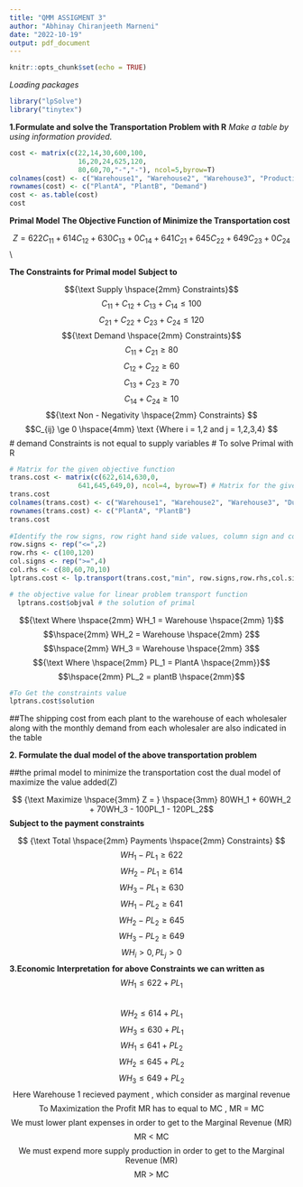 ---
title: "QMM ASSIGMENT 3"
author: "Abhinay Chiranjeeth Marneni"
date: "2022-10-19"
output: pdf_document
---

```{r setup, include=FALSE}
knitr::opts_chunk$set(echo = TRUE)
```

*Loading packages*
```{r}
library("lpSolve")
library("tinytex")
```
**1.Formulate and solve the Transportation Problem with R**
\vspace{2mm}
*Make a table by using information provided.*
```{r}
cost <- matrix(c(22,14,30,600,100,
                 16,20,24,625,120,
                 80,60,70,"-","-"), ncol=5,byrow=T)
colnames(cost) <- c("Warehouse1", "Warehouse2", "Warehouse3", "ProductionCost","ProductionCapacity")
rownames(cost) <- c("PlantA", "PlantB", "Demand")
cost <- as.table(cost)
cost
```  
\vspace{3mm}
**Primal Model**
\vspace{2mm}
**The Objective Function of Minimize the Transportation cost**

$$ Z = 622C_{11} + 614C_{12} + 630C_{13} + 0C_{14} + 641C_{21} + 645C_{22} + 649C_{23} + 0C_{24}$$\\

**The Constraints for Primal model**
**Subject to**
\vspace{2mm}

$${\text Supply \hspace{2mm} Constraints}$$
$$C_{11} + C_{12} + C_{13} + C_{14} \le 100$$
$$C_{21} + C_{22} + C_{23} + C_{24}\le 120$$
$${\text Demand \hspace{2mm} Constraints}$$
$$C_{11} + C_{21}\ge 80$$
$$C_{12} + C_{22}\ge 60$$
$$C_{13} + C_{23}\ge 70$$
$$C_{14} + C_{24}\ge 10$$
\vspace{2mm}
$${\text  Non - Negativity \hspace{2mm} Constraints} $$
$$C_{ij} \ge 0 \hspace{4mm} \text {Where i = 1,2 and j = 1,2,3,4} $$
# demand Constraints is not equal to supply variables 
# To solve Primal with R


```{r}
# Matrix for the given objective function
trans.cost <- matrix(c(622,614,630,0,
                 641,645,649,0), ncol=4, byrow=T) # Matrix for the given objective function
trans.cost
colnames(trans.cost) <- c("Warehouse1", "Warehouse2", "Warehouse3", "Dummy")
rownames(trans.cost) <- c("PlantA", "PlantB")
trans.cost
  
#Identify the row signs, row right hand side values, column sign and column right hand side values
row.signs <- rep("<=",2)
row.rhs <- c(100,120)
col.signs <- rep(">=",4)
col.rhs <- c(80,60,70,10)
lptrans.cost <- lp.transport(trans.cost,"min", row.signs,row.rhs,col.signs,col.rhs) #the linear problem transport function 
```

```{r}
# the objective value for linear problem transport function
  lptrans.cost$objval # the solution of primal 
```
\vspace{2mm}
$${\text Where \hspace{2mm} WH_1 = Warehouse \hspace{2mm} 1}$$
$$\hspace{2mm} WH_2 = Warehouse \hspace{2mm} 2$$
$$\hspace{2mm} WH_3 = Warehouse \hspace{2mm} 3$$
$${\text Where \hspace{2mm} PL_1 = PlantA \hspace{2mm}}$$
$$\hspace{2mm} PL_2 = plantB \hspace{2mm}$$

```{r}
#To Get the constraints value
lptrans.cost$solution
```
##The shipping cost from each plant to the warehouse of each wholesaler along with the monthly demand from each wholesaler are also indicated in the table

**2. Formulate the dual model of the above transportation problem**
\vspace{1mm}\newline

##the primal model to minimize the transportation cost the dual model of  maximize the value added(Z)

$$ {\text Maximize \hspace{3mm} Z = } \hspace{3mm} 80WH_1 + 60WH_2 + 70WH_3 - 100PL_1 - 120PL_2$$
\vspace{1mm}\newline
**Subject to the payment constraints**


$$ {\text Total \hspace{2mm} Payments \hspace{2mm} Constraints} $$
$$ WH_1 - PL_1 \ge 622 $$ 
$$ WH_2 - PL_1\ge 614$$
$$ WH_3 - PL_1 \ge 630$$
$$ WH_1 - PL_2 \ge 641$$
$$ WH_2 - PL_2 \ge 645$$
$$ WH_3 - PL_2 \ge 649$$
$$ WH_i > 0 , PL_j > 0$$
\newline
**3.Economic Interpretation**
**for above  Constraints we can written as**
$$WH_1 \le 622 + PL_1$$  
$$WH_2 \le 614 + PL_1 $$
$$WH_3 \le 630 + PL_1 $$
$$WH_1\le 641 + PL_2$$
$$WH_2 \le 645 + PL_2$$
$$WH_3 \le 649 + PL_2$$
$$ \text{Here Warehouse 1 recieved payment , which consider as marginal revenue}$$
$$ \text{To Maximization the Profit MR has to equal to MC , MR = MC}$$
$$ \text{We must lower plant expenses in order to get to the Marginal Revenue (MR)}$$
$$ \text{MR < MC}$$
$$ \text{We must expend more supply production in order to get to the Marginal Revenue (MR)}$$
$$ \text{MR > MC}$$